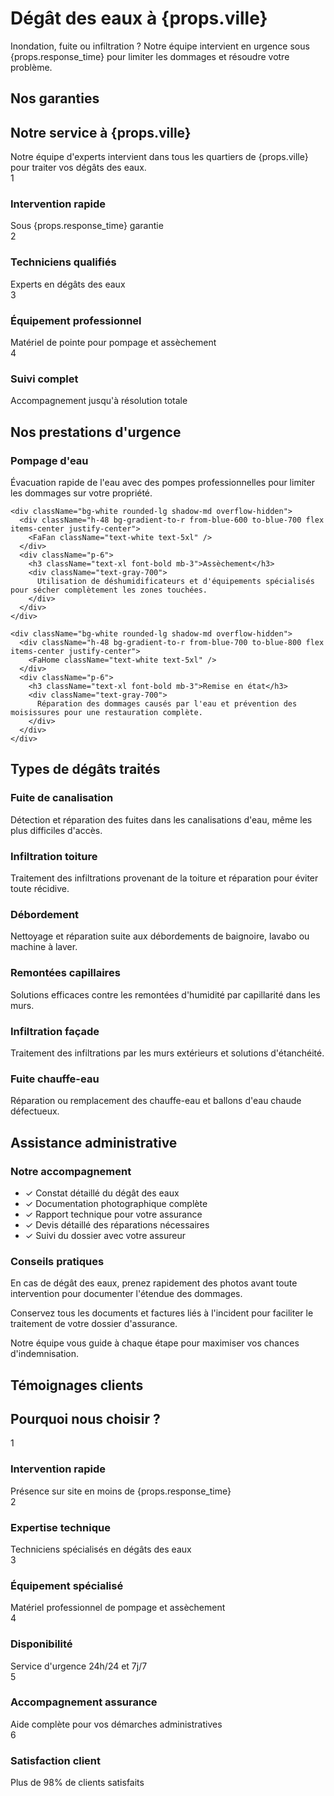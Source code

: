 

<HeroAnimation />

<div className="mb-12 mt-8">
  <h1 className="text-3xl md:text-4xl font-bold text-center bg-gradient-to-r from-primary to-secondary bg-clip-text text-transparent mb-6">Dégât des eaux à {props.ville}</h1>

  <div className="text-lg text-center text-gray-700 max-w-3xl mx-auto mb-8">
    Inondation, fuite ou infiltration ? Notre équipe intervient en urgence sous {props.response_time} pour limiter les dommages et résoudre votre problème.
  </div>

  <ResponseTimeIndicator time={props.response_time} />
</div>

<div className="grid grid-cols-1 md:grid-cols-2 gap-6 my-16">
  <ServiceCard 
    icon={FaWater} 
    title="Intervention d'urgence" 
    description="Équipe mobilisable immédiatement pour limiter les dégâts"
  />
  <ServiceCard 
    icon={FaSearch} 
    title="Détection de fuite" 
    description="Localisation précise de l'origine du dégât des eaux"
  />
  <ServiceCard 
    icon={FaTools} 
    title="Réparation rapide" 
    description="Solutions efficaces pour résoudre la cause du problème"
  />
  <ServiceCard 
    icon={FaFileAlt} 
    title="Assistance administrative" 
    description="Aide pour les démarches auprès de votre assurance"
  />
</div>

<EmergencyCallToAction />

<div className="my-16">
  <h2 className="text-2xl md:text-3xl font-bold text-center mb-8 bg-gradient-to-r from-primary to-secondary bg-clip-text text-transparent">Nos garanties</h2>
  <Guarantees />
</div>

<div className="bg-blue-50 rounded-xl p-8 my-16 shadow-md">
  <h2 className="text-2xl md:text-3xl font-bold text-center mb-6">Notre service à {props.ville}</h2>
  <div className="mb-6 text-center text-gray-700">Notre équipe d'experts intervient dans tous les quartiers de {props.ville} pour traiter vos dégâts des eaux.</div>
  <div className="grid grid-cols-1 md:grid-cols-2 gap-6">
    <div className="bg-white rounded-lg p-4 shadow-sm flex items-start">
      <span className="w-10 h-10 rounded-full bg-primary text-white flex items-center justify-center mr-4 mt-1">1</span>
      <div>
        <h3 className="font-semibold mb-2">Intervention rapide</h3>
        <div className="text-sm text-gray-600">Sous {props.response_time} garantie</div>
      </div>
    </div>
    <div className="bg-white rounded-lg p-4 shadow-sm flex items-start">
      <span className="w-10 h-10 rounded-full bg-primary text-white flex items-center justify-center mr-4 mt-1">2</span>
      <div>
        <h3 className="font-semibold mb-2">Techniciens qualifiés</h3>
        <div className="text-sm text-gray-600">Experts en dégâts des eaux</div>
      </div>
    </div>
    <div className="bg-white rounded-lg p-4 shadow-sm flex items-start">
      <span className="w-10 h-10 rounded-full bg-primary text-white flex items-center justify-center mr-4 mt-1">3</span>
      <div>
        <h3 className="font-semibold mb-2">Équipement professionnel</h3>
        <div className="text-sm text-gray-600">Matériel de pointe pour pompage et assèchement</div>
      </div>
    </div>
    <div className="bg-white rounded-lg p-4 shadow-sm flex items-start">
      <span className="w-10 h-10 rounded-full bg-primary text-white flex items-center justify-center mr-4 mt-1">4</span>
      <div>
        <h3 className="font-semibold mb-2">Suivi complet</h3>
        <div className="text-sm text-gray-600">Accompagnement jusqu'à résolution totale</div>
      </div>
    </div>
  </div>
</div>

<div className="my-16">
  <h2 className="text-2xl md:text-3xl font-bold text-center mb-8 bg-gradient-to-r from-primary to-secondary bg-clip-text text-transparent">Nos prestations d'urgence</h2>
  
  <div className="grid grid-cols-1 md:grid-cols-3 gap-8 mb-12">
    <div className="bg-white rounded-lg shadow-md overflow-hidden">
      <div className="h-48 bg-gradient-to-r from-blue-500 to-blue-600 flex items-center justify-center">
        <FaWater className="text-white text-5xl" />
      </div>
      <div className="p-6">
        <h3 className="text-xl font-bold mb-3">Pompage d'eau</h3>
        <div className="text-gray-700">
          Évacuation rapide de l'eau avec des pompes professionnelles pour limiter les dommages sur votre propriété.
        </div>
      </div>
    </div>
    
    <div className="bg-white rounded-lg shadow-md overflow-hidden">
      <div className="h-48 bg-gradient-to-r from-blue-600 to-blue-700 flex items-center justify-center">
        <FaFan className="text-white text-5xl" />
      </div>
      <div className="p-6">
        <h3 className="text-xl font-bold mb-3">Assèchement</h3>
        <div className="text-gray-700">
          Utilisation de déshumidificateurs et d'équipements spécialisés pour sécher complètement les zones touchées.
        </div>
      </div>
    </div>
    
    <div className="bg-white rounded-lg shadow-md overflow-hidden">
      <div className="h-48 bg-gradient-to-r from-blue-700 to-blue-800 flex items-center justify-center">
        <FaHome className="text-white text-5xl" />
      </div>
      <div className="p-6">
        <h3 className="text-xl font-bold mb-3">Remise en état</h3>
        <div className="text-gray-700">
          Réparation des dommages causés par l'eau et prévention des moisissures pour une restauration complète.
        </div>
      </div>
    </div>
  </div>
</div>

<div className="bg-gradient-to-r from-primary/10 to-secondary/10 rounded-xl p-8 my-16 shadow-md">
  <h2 className="text-2xl font-bold mb-6 text-gray-800 text-center">Types de dégâts traités</h2>
  <div className="grid grid-cols-1 md:grid-cols-2 lg:grid-cols-3 gap-6">
    <div className="bg-white rounded-lg p-4 shadow-sm">
      <h3 className="font-bold text-primary mb-3">Fuite de canalisation</h3>
      <div className="text-gray-700">Détection et réparation des fuites dans les canalisations d'eau, même les plus difficiles d'accès.</div>
    </div>
    <div className="bg-white rounded-lg p-4 shadow-sm">
      <h3 className="font-bold text-primary mb-3">Infiltration toiture</h3>
      <div className="text-gray-700">Traitement des infiltrations provenant de la toiture et réparation pour éviter toute récidive.</div>
    </div>
    <div className="bg-white rounded-lg p-4 shadow-sm">
      <h3 className="font-bold text-primary mb-3">Débordement</h3>
      <div className="text-gray-700">Nettoyage et réparation suite aux débordements de baignoire, lavabo ou machine à laver.</div>
    </div>
    <div className="bg-white rounded-lg p-4 shadow-sm">
      <h3 className="font-bold text-primary mb-3">Remontées capillaires</h3>
      <div className="text-gray-700">Solutions efficaces contre les remontées d'humidité par capillarité dans les murs.</div>
    </div>
    <div className="bg-white rounded-lg p-4 shadow-sm">
      <h3 className="font-bold text-primary mb-3">Infiltration façade</h3>
      <div className="text-gray-700">Traitement des infiltrations par les murs extérieurs et solutions d'étanchéité.</div>
    </div>
    <div className="bg-white rounded-lg p-4 shadow-sm">
      <h3 className="font-bold text-primary mb-3">Fuite chauffe-eau</h3>
      <div className="text-gray-700">Réparation ou remplacement des chauffe-eau et ballons d'eau chaude défectueux.</div>
    </div>
  </div>
</div>

<div className="my-16">
  <h2 className="text-2xl md:text-3xl font-bold text-center mb-8 bg-gradient-to-r from-primary to-secondary bg-clip-text text-transparent">Assistance administrative</h2>
  
  <div className="bg-white rounded-xl p-8 shadow-md">
    <div className="grid grid-cols-1 md:grid-cols-2 gap-8">
      <div>
        <h3 className="text-xl font-bold mb-4">Notre accompagnement</h3>
        <ul className="space-y-2">
          <li className="flex items-start">
            <span className="text-primary mr-2">✓</span>
            <span>Constat détaillé du dégât des eaux</span>
          </li>
          <li className="flex items-start">
            <span className="text-primary mr-2">✓</span>
            <span>Documentation photographique complète</span>
          </li>
          <li className="flex items-start">
            <span className="text-primary mr-2">✓</span>
            <span>Rapport technique pour votre assurance</span>
          </li>
          <li className="flex items-start">
            <span className="text-primary mr-2">✓</span>
            <span>Devis détaillé des réparations nécessaires</span>
          </li>
          <li className="flex items-start">
            <span className="text-primary mr-2">✓</span>
            <span>Suivi du dossier avec votre assureur</span>
          </li>
        </ul>
      </div>
      <div className="bg-gradient-to-r from-primary/5 to-secondary/5 p-6 rounded-lg">
        <h3 className="text-xl font-bold mb-4">Conseils pratiques</h3>
        <div className="space-y-4 text-gray-700">
          <p>En cas de dégât des eaux, prenez rapidement des photos avant toute intervention pour documenter l'étendue des dommages.</p>
          <p>Conservez tous les documents et factures liés à l'incident pour faciliter le traitement de votre dossier d'assurance.</p>
          <p>Notre équipe vous guide à chaque étape pour maximiser vos chances d'indemnisation.</p>
        </div>
      </div>
    </div>
  </div>
</div>

<div className="my-16">
  <h2 className="text-2xl md:text-3xl font-bold text-center mb-8 bg-gradient-to-r from-primary to-secondary bg-clip-text text-transparent">Témoignages clients</h2>
  
  <div className="grid grid-cols-1 md:grid-cols-2 gap-8">
    <Testimonial 
      name="Sophie D." 
      location={`${props.ville}`} 
      quote="Suite à une fuite importante dans ma cuisine, l'équipe est intervenue en moins de 30 minutes. Ils ont pompé l'eau, trouvé l'origine de la fuite et m'ont aidée avec les démarches d'assurance. Un service impeccable !"
    />
    <Testimonial 
      name="Thomas L." 
      location={`${props.ville}`} 
      quote="Infiltration dans le plafond détectée un dimanche. Intervention rapide et efficace, avec un suivi administratif qui m'a fait gagner un temps précieux avec mon assurance. Je recommande vivement."
    />
  </div>
</div>

<div className="my-16">
  <h2 className="text-2xl md:text-3xl font-bold text-center mb-8 bg-gradient-to-r from-primary to-secondary bg-clip-text text-transparent">Pourquoi nous choisir ?</h2>

  <div className="bg-gradient-to-r from-primary/5 to-secondary/5 rounded-xl p-8 shadow-md">
    <div className="grid grid-cols-1 md:grid-cols-2 lg:grid-cols-3 gap-6">
      <div className="bg-white rounded-lg p-4 shadow-sm">
        <div className="flex items-center mb-4">
          <span className="w-10 h-10 rounded-full bg-primary text-white flex items-center justify-center mr-4">1</span>
          <h3 className="font-semibold">Intervention rapide</h3>
        </div>
        <div className="text-sm text-gray-600">Présence sur site en moins de {props.response_time}</div>
      </div>
      <div className="bg-white rounded-lg p-4 shadow-sm">
        <div className="flex items-center mb-4">
          <span className="w-10 h-10 rounded-full bg-primary text-white flex items-center justify-center mr-4">2</span>
          <h3 className="font-semibold">Expertise technique</h3>
        </div>
        <div className="text-sm text-gray-600">Techniciens spécialisés en dégâts des eaux</div>
      </div>
      <div className="bg-white rounded-lg p-4 shadow-sm">
        <div className="flex items-center mb-4">
          <span className="w-10 h-10 rounded-full bg-primary text-white flex items-center justify-center mr-4">3</span>
          <h3 className="font-semibold">Équipement spécialisé</h3>
        </div>
        <div className="text-sm text-gray-600">Matériel professionnel de pompage et assèchement</div>
      </div>
      <div className="bg-white rounded-lg p-4 shadow-sm">
        <div className="flex items-center mb-4">
          <span className="w-10 h-10 rounded-full bg-primary text-white flex items-center justify-center mr-4">4</span>
          <h3 className="font-semibold">Disponibilité</h3>
        </div>
        <div className="text-sm text-gray-600">Service d'urgence 24h/24 et 7j/7</div>
      </div>
      <div className="bg-white rounded-lg p-4 shadow-sm">
        <div className="flex items-center mb-4">
          <span className="w-10 h-10 rounded-full bg-primary text-white flex items-center justify-center mr-4">5</span>
          <h3 className="font-semibold">Accompagnement assurance</h3>
        </div>
        <div className="text-sm text-gray-600">Aide complète pour vos démarches administratives</div>
      </div>
      <div className="bg-white rounded-lg p-4 shadow-sm">
        <div className="flex items-center mb-4">
          <span className="w-10 h-10 rounded-full bg-primary text-white flex items-center justify-center mr-4">6</span>
          <h3 className="font-semibold">Satisfaction client</h3>
        </div>
        <div className="text-sm text-gray-600">Plus de 98% de clients satisfaits</div>
      </div>
    </div>
  </div>
</div>
